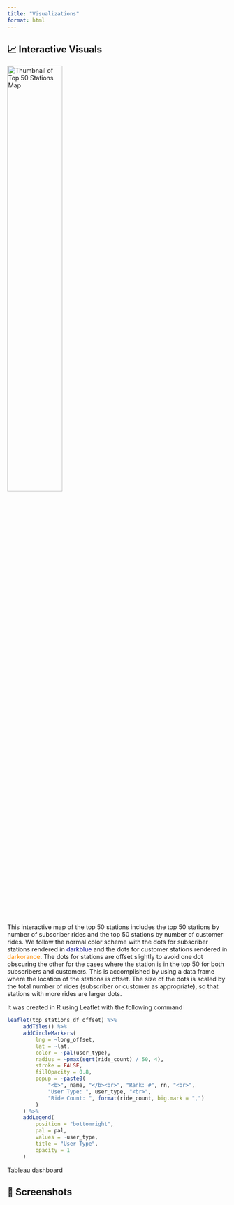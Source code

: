 ```yaml
---
title: "Visualizations"
format: html
---
```


## 📈 Interactive Visuals

::: {.column-page-inset-right}
[![Thumbnail of Top 50 Stations Map](images/thumbnails/thumbnail_top_50_stations.png){width="50%"}](Top_50_Stations_by_User_Type.html){target="_blank"}
:::
This interactive map of the top 50 stations includes the top 50 stations by number of subscriber rides and the top 50 stations by number of customer rides. We follow the normal color scheme with the dots for subscriber stations rendered in <span style="color: darkblue;">darkblue</span> and the dots for customer stations rendered in <span style="color: darkorange;">darkorance</span>. The dots for stations are offset slightly to avoid one dot obscuring the other for the cases where the station is in the top 50 for both subscribers and customers. This is accomplished by using a data frame where the location of the stations is offset. The size of the dots is scaled by the total number of rides (subscriber or customer as appropriate), so that stations with more rides are larger dots.

It was created in R using Leaflet with the following command
```R
leaflet(top_stations_df_offset) %>%
     addTiles() %>%
     addCircleMarkers(
         lng = ~long_offset,
         lat = ~lat,
         color = ~pal(user_type),
         radius = ~pmax(sqrt(ride_count) / 50, 4),
         stroke = FALSE,
         fillOpacity = 0.8,
         popup = ~paste0(
             "<b>", name, "</b><br>", "Rank: #", rn, "<br>",
             "User Type: ", user_type, "<br>",
             "Ride Count: ", format(ride_count, big.mark = ",")
         )
     ) %>%
     addLegend(
         position = "bottomright",
         pal = pal,
         values = ~user_type,
         title = "User Type",
         opacity = 1
     )
```



 Tableau dashboard
 

## 📸 Screenshots


